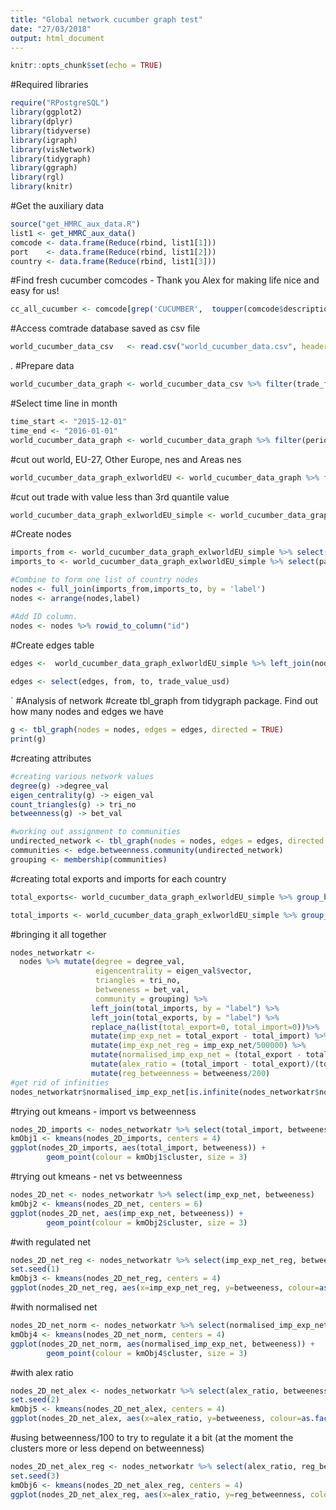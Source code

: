 ```yaml
---
title: "Global network cucumber graph test"
date: "27/03/2018"
output: html_document
---
```


```r
knitr::opts_chunk$set(echo = TRUE)
```

#Required libraries
```r
require("RPostgreSQL")
library(ggplot2)
library(dplyr)
library(tidyverse)
library(igraph)
library(visNetwork)
library(tidygraph)
library(ggraph)
library(rgl)
library(knitr)
```

#Get the auxiliary data
```r
source("get_HMRC_aux_data.R")
list1 <- get_HMRC_aux_data()
comcode <- data.frame(Reduce(rbind, list1[1]))
port    <- data.frame(Reduce(rbind, list1[2]))
country <- data.frame(Reduce(rbind, list1[3]))
```


#Find fresh cucumber comcodes - Thank you Alex for making life nice and easy for us! 
```r
cc_all_cucumber <- comcode[grep('CUCUMBER',  toupper(comcode$description)),]
```

#Access comtrade database saved as csv file
```r
world_cucumber_data_csv   <- read.csv("world_cucumber_data.csv", header = TRUE, sep = ",")
```
. 
#Prepare data
```r
world_cucumber_data_graph <- world_cucumber_data_csv %>% filter(trade_flow=="Imports") %>% select(period,reporter,partner,trade_value_usd) %>% mutate(period = paste0(period,"01")) %>% mutate(period = as.Date(period, "%Y%m%d"))
```

#Select time line in month
```r
time_start <- "2015-12-01"
time_end <- "2016-01-01"
world_cucumber_data_graph <- world_cucumber_data_graph %>% filter(period < time_end & period >= time_start) 
```

#cut out world, EU-27, Other Europe, nes and Areas nes
```r
world_cucumber_data_graph_exlworldEU <- world_cucumber_data_graph %>% filter(partner != "World") %>% filter(reporter != "EU-27") %>% filter(partner != "Other Europe, nes") %>% filter(partner != "Areas, nes")
```

#cut out trade with value less than 3rd quantile value
```r
world_cucumber_data_graph_exlworldEU_simple <- world_cucumber_data_graph_exlworldEU %>% filter(trade_value_usd > 93100)
```

#Create nodes 
```r
imports_from <- world_cucumber_data_graph_exlworldEU_simple %>% select(reporter) %>% rename(label = reporter) %>% distinct(label)
imports_to <- world_cucumber_data_graph_exlworldEU_simple %>% select(partner) %>% rename(label = partner) %>% distinct(label)

#Combine to form one list of country nodes
nodes <- full_join(imports_from,imports_to, by = 'label')
nodes <- arrange(nodes,label)

#Add ID column. 
nodes <- nodes %>% rowid_to_column("id")
```

#Create edges table 
```r
edges <-  world_cucumber_data_graph_exlworldEU_simple %>% left_join(nodes, by = c("reporter" = "label")) %>% rename(to = id) %>% left_join(nodes, by = c("partner"  = "label")) %>% rename(from = id)
          
edges <- select(edges, from, to, trade_value_usd)

```

`
#Analysis of network
#create tbl_graph from tidygraph package. Find out how many nodes and edges we have
```r
g <- tbl_graph(nodes = nodes, edges = edges, directed = TRUE) 
print(g)
```

#creating attributes
```r
#creating various network values
degree(g) ->degree_val
eigen_centrality(g) -> eigen_val
count_triangles(g) -> tri_no
betweenness(g) -> bet_val

#working out assignment to communities
undirected_network <- tbl_graph(nodes = nodes, edges = edges, directed = FALSE) 
communities <- edge.betweenness.community(undirected_network) 
grouping <- membership(communities)

```


#creating total exports and imports for each country
```r
total_exports<- world_cucumber_data_graph_exlworldEU_simple %>% group_by (partner) %>% summarize(total_export = sum(trade_value_usd)) %>% rename(label = partner)

total_imports <- world_cucumber_data_graph_exlworldEU_simple %>% group_by (reporter) %>% summarize(total_import = sum(trade_value_usd)) %>% rename(label = reporter)
```


#bringing it all together
```r
nodes_networkatr <- 
  nodes %>% mutate(degree = degree_val, 
                   eigencentrality = eigen_val$vector, 
                   triangles = tri_no, 
                   betweeness = bet_val, 
                   community = grouping) %>% 
                  left_join(total_imports, by = "label") %>% 
                  left_join(total_exports, by = "label") %>% 
                  replace_na(list(total_export=0, total_import=0))%>% 
                  mutate(imp_exp_net = total_export - total_import) %>%
                  mutate(imp_exp_net_reg = imp_exp_net/500000) %>%
                  mutate(normalised_imp_exp_net = (total_export - total_import)/total_import) %>%
                  mutate(alex_ratio = (total_import - total_export)/(total_import+total_export)) %>%
                  mutate(reg_betweenness = betweeness/200)
#get rid of infinities
nodes_networkatr$normalised_imp_exp_net[is.infinite(nodes_networkatr$normalised_imp_exp_net)] <- 0
```


#trying out kmeans - import vs betweenness
```r
nodes_2D_imports <- nodes_networkatr %>% select(total_import, betweeness)
kmObj1 <- kmeans(nodes_2D_imports, centers = 4)
ggplot(nodes_2D_imports, aes(total_import, betweeness)) +
        geom_point(colour = kmObj1$cluster, size = 3) 
```
#trying out kmeans - net vs betweenness
```r
nodes_2D_net <- nodes_networkatr %>% select(imp_exp_net, betweeness)
kmObj2 <- kmeans(nodes_2D_net, centers = 6)
ggplot(nodes_2D_net, aes(imp_exp_net, betweeness)) +
        geom_point(colour = kmObj2$cluster, size = 3) 
```


#with regulated net
```r
nodes_2D_net_reg <- nodes_networkatr %>% select(imp_exp_net_reg, betweeness)
set.seed(1)
kmObj3 <- kmeans(nodes_2D_net_reg, centers = 4)
ggplot(nodes_2D_net_reg, aes(x=imp_exp_net_reg, y=betweeness, colour=as.factor(kmObj3$cluster))) + geom_point(size = 3) + labs(x="Net Imports/500000", y="Betweenness", col="Clusters") + scale_color_manual(labels = c("Low activity", "Importers", "Exporters", "Distributers"), values = c("purple", "lightblue", "grey", "orange"))

```

#with normalised net
```r
nodes_2D_net_norm <- nodes_networkatr %>% select(normalised_imp_exp_net, betweeness)
kmObj4 <- kmeans(nodes_2D_net_norm, centers = 4)
ggplot(nodes_2D_net_norm, aes(normalised_imp_exp_net, betweeness)) +
        geom_point(colour = kmObj4$cluster, size = 3) 
```

#with alex ratio
```r
nodes_2D_net_alex <- nodes_networkatr %>% select(alex_ratio, betweeness)
set.seed(2)
kmObj5 <- kmeans(nodes_2D_net_alex, centers = 4)
ggplot(nodes_2D_net_alex, aes(x=alex_ratio, y=betweeness, colour=as.factor(kmObj5$cluster))) + geom_point(size = 3) + labs(x="Import Ratio", y="Betweenness", col="Clusters") + scale_color_manual(labels = c("Low activity", "Importers", "Exporters", "Distributers"), values = c("purple", "lightblue", "grey", "orange"))

```
#using betweenness/100 to try to regulate it a bit (at the moment the clusters more or less depend on betweenness)
```r
nodes_2D_net_alex_reg <- nodes_networkatr %>% select(alex_ratio, reg_betweenness)
set.seed(3)
kmObj6 <- kmeans(nodes_2D_net_alex_reg, centers = 4)
ggplot(nodes_2D_net_alex_reg, aes(x=alex_ratio, y=reg_betweenness, colour=as.factor(kmObj6$cluster))) + geom_point(size = 3) + labs(x="Import Ratio", y="Betweenness/100", col="Clusters") + scale_color_manual(labels = c("Low activity", "Importers", "Exporters", "Distributers"), values = c("purple", "lightblue", "grey", "orange"))

```